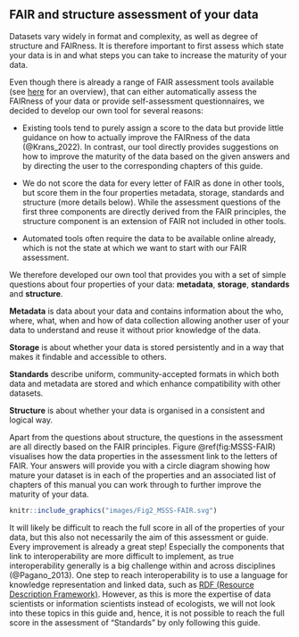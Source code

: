 ## FAIR and structure assessment of your data

Datasets vary widely in format and complexity, as well as degree of structure and FAIRness. It is therefore important to first assess which state your data is in and what steps you can take to increase the maturity of your data. 

Even though there is already a range of FAIR assessment tools available (see [here](https://fairassist.org/) for an overview), that can either automatically assess the FAIRness of your data or provide self-assessment questionnaires, we decided to develop our own tool for several reasons:

- Existing tools tend to purely assign a score to the data but provide little guidance on how to actually improve the FAIRness of the data (@Krans_2022). In contrast, our tool directly provides suggestions on how to improve the maturity of the data based on the given answers and by directing the user to the corresponding chapters of this guide.

- We do not score the data for every letter of FAIR as done in other tools, but score them in the four properties metadata, storage, standards and structure (more details below). While the assessment questions of the first three components are directly derived from the FAIR principles, the structure component is an extension of FAIR not included in other tools. 

- Automated tools often require the data to be available online already, which is not the state at which we want to start with our FAIR assessment.


We therefore developed our own tool that provides you with a set of simple questions about four properties of your data: **metadata**, **storage**, **standards** and **structure**.

**Metadata** is data about your data and contains information about the who, where, what, when and how of data collection allowing another user of your data to understand and reuse it without prior knowledge of the data.

**Storage** is about whether your data is stored persistently and in a way that makes it findable and accessible to others.

**Standards** describe uniform, community-accepted formats in which both data and metadata are stored and which enhance compatibility with other datasets.

**Structure** is about whether your data is organised in a consistent and logical way.

Apart from the questions about structure, the questions in the assessment are all directly based on the FAIR principles. Figure \@ref(fig:MSSS-FAIR) visualises how the data properties in the assessment link to the letters of FAIR. Your answers will provide you with a circle diagram showing how mature your dataset is in each of the properties and an associated list of chapters of this manual you can work through to further improve the maturity of your data.

```r

knitr::include_graphics("images/Fig2_MSSS-FAIR.svg")

```

::: {.infobox .infoimg}
It will likely be difficult to reach the full score in all of the properties of your data, but this also not necessarily the aim of this assessment or guide. Every improvement is already a great step! Especially the components that link to interoperability are more difficult to implement, as true interoperability generally is a big challenge within and across disciplines (@Pagano_2013). One step to reach interoperability is to use a language for knowledge representation and linked data, such as [RDF (Resource Description Framework)](#RDF). However, as this is more the expertise of data scientists or information scientists instead of ecologists, we will not look into these topics in this guide and, hence, it is not possible to reach the full score in the assessment of “Standards” by only following this guide.
:::

<div>